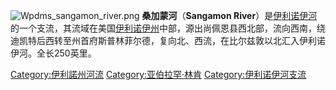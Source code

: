 {{stub|time=2015-04-12}}
{{Infobox river 
  | river_name         = Sangamon River
  | image_name         = Sangamon1.jpg
  | image_size         =
  | caption            = [[迪凯特_(伊利诺伊州)|迪凯特]]附近的桑加蒙河
  | origin             = 伊利诺伊州[[麥克萊恩縣_(伊利諾伊州)|麥克萊恩縣]]南部<br>{{coord|40|26|43.12|N|88|43|57.24|W}}
  | mouth              = 于伊利诺伊州[[比爾茲敦_(伊利諾伊州)|比尔兹敦]]注入[[伊利诺伊河|伊利诺伊河]]，<br>{{coord|40|1|21.17|N|90|25|58.45|W}}
  | basin_countries    = [[美国|美国]]
  | progression        = [[伊利诺伊河|伊利诺伊河]] — [[密西西比河|密西西比河]]
  | length_mi          = 246
  | length             = 
  | elevation_ft       = 
  | elevation          = 
  | mouth_elevation_ft = 
  | mouth_elevation    = 
  | discharge_cuft/s   = 
  | discharge          =  
  | watershed_sqmi     = 
  | watershed          = 
  | river_system       = [[密西西比河|密西西比河]]
  | left_tribs         =
  | right_tribs        = [[Salt_Creek_(Sangamon_River_tributary)|Salt Creek]]
}}
[[Image:Wpdms_sangamon_river.png|frame]]
'''桑加蒙河'''（'''Sangamon River'''）是[[伊利诺伊河|伊利诺伊河]]的一个支流，其流域在美国[[伊利诺伊州|伊利诺伊州]]中部，源出尚佩恩县西北部，流向西南，绕迪凯特后西转至州首府斯普林菲尔德，复向北、西流，在比尔兹敦以北汇入伊利诺伊河。全长250英里。

[[Category:伊利諾州河流|Category:伊利諾州河流]]
[[Category:亚伯拉罕·林肯|Category:亚伯拉罕·林肯]]
[[Category:伊利诺伊河支流|Category:伊利诺伊河支流]]